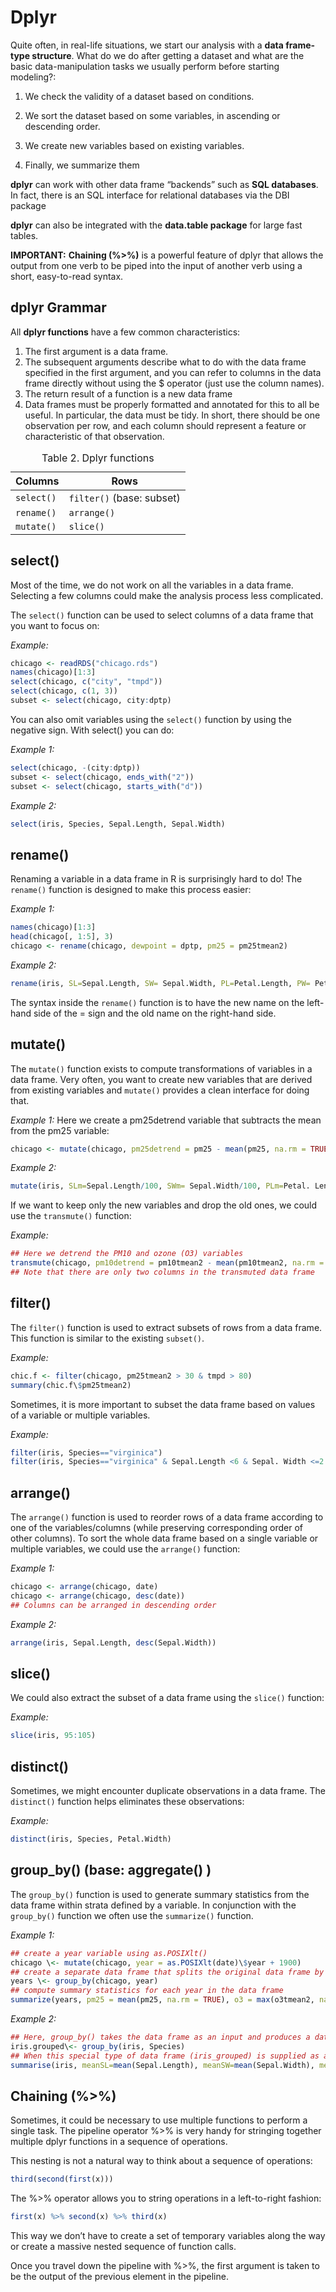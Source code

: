 # Dplyr

Quite often, in real-life situations, we start our analysis with a **data frame-type structure**. What do we do after getting a dataset and what are the basic data-manipulation tasks we usually perform before starting modeling?:

1.  We check the validity of a dataset based on conditions.

2.  We sort the dataset based on some variables, in ascending or descending order.

3.  We create new variables based on existing variables.

4.  Finally, we summarize them

**dplyr** can work with other data frame "backends" such as **SQL databases**. In fact, there is an SQL interface for relational databases via the DBI package

**dplyr** can also be integrated with the **data.table package** for large fast tables.

**IMPORTANT:** **Chaining (%\>%)** is a powerful feature of dplyr that allows the output from one verb to be piped into the input of another verb using a short, easy-to-read syntax.

## dplyr Grammar

All **dplyr functions** have a few common characteristics:

1.  The first argument is a data frame.
2.  The subsequent arguments describe what to do with the data frame specified in the first argument, and you can refer to columns in the data frame directly without using the \$ operator (just use the column names).
3.  The return result of a function is a new data frame
4.  Data frames must be properly formatted and annotated for this to all be useful. In particular, the data must be tidy. In short, there should be one observation per row, and each column should represent a feature or characteristic of that observation.

| Columns    | Rows                      |
|------------|---------------------------|
| `select()` | `filter()` (base: subset) |
| `rename()` | `arrange()`               |
| `mutate()` | `slice()`                 |

: Table 2. Dplyr functions

## select()

Most of the time, we do not work on all the variables in a data frame. Selecting a few columns could make the analysis process less complicated.

The `select()` function can be used to select columns of a data frame that you want to focus on:

*Example:*

``` r
chicago <- readRDS("chicago.rds")
names(chicago)[1:3] 
select(chicago, c("city", "tmpd"))
select(chicago, c(1, 3))
subset <- select(chicago, city:dptp)
```

You can also omit variables using the `select()` function by using the negative sign. With select() you can do:

*Example 1:*

``` r
select(chicago, -(city:dptp))
subset <- select(chicago, ends_with("2"))
subset <- select(chicago, starts_with("d"))
```

*Example 2:*

``` r
select(iris, Species, Sepal.Length, Sepal.Width)
```

## rename()

Renaming a variable in a data frame in R is surprisingly hard to do! The `rename()` function is designed to make this process easier:

*Example 1:*

``` r
names(chicago)[1:3] 
head(chicago[, 1:5], 3)
chicago <- rename(chicago, dewpoint = dptp, pm25 = pm25tmean2)
```

*Example 2:*

``` r
rename(iris, SL=Sepal.Length, SW= Sepal.Width, PL=Petal.Length, PW= Petal.Width )
```

The syntax inside the `rename()` function is to have the new name on the left-hand side of the = sign and the old name on the right-hand side.

## mutate()

The `mutate()` function exists to compute transformations of variables in a data frame. Very often, you want to create new variables that are derived from existing variables and `mutate()` provides a clean interface for doing that.

*Example 1:* Here we create a pm25detrend variable that subtracts the mean from the pm25 variable:

``` r
chicago <- mutate(chicago, pm25detrend = pm25 - mean(pm25, na.rm = TRUE))
```

*Example 2:*

``` r
mutate(iris, SLm=Sepal.Length/100, SWm= Sepal.Width/100, PLm=Petal. Length/100, PWm= Petal.Width/100 )
```

If we want to keep only the new variables and drop the old ones, we could use the `transmute()` function:

*Example:*

``` r
## Here we detrend the PM10 and ozone (O3) variables
transmute(chicago, pm10detrend = pm10tmean2 - mean(pm10tmean2, na.rm = TRUE), o3detrend = o3tmean2 - mean(o3tmean2, na.rm = TRUE)))
## Note that there are only two columns in the transmuted data frame
```

## filter()

The `filter()` function is used to extract subsets of rows from a data frame. This function is similar to the existing `subset()`.

*Example:*

``` r
chic.f <- filter(chicago, pm25tmean2 > 30 & tmpd > 80) 
summary(chic.f\$pm25tmean2)
```

Sometimes, it is more important to subset the data frame based on values of a variable or multiple variables.

*Example:*

``` r
filter(iris, Species=="virginica")
filter(iris, Species=="virginica" & Sepal.Length <6 & Sepal. Width <=2.7)
```

## arrange()

The `arrange()` function is used to reorder rows of a data frame according to one of the variables/columns (while preserving corresponding order of other columns). To sort the whole data frame based on a single variable or multiple variables, we could use the `arrange()` function:

*Example 1:*

``` r
chicago <- arrange(chicago, date) 
chicago <- arrange(chicago, desc(date))
## Columns can be arranged in descending order
```

*Example 2:*

``` r
arrange(iris, Sepal.Length, desc(Sepal.Width))
```

## slice()

We could also extract the subset of a data frame using the `slice()` function:

*Example:*

``` r
slice(iris, 95:105)
```

## distinct()

Sometimes, we might encounter duplicate observations in a data frame. The `distinct()` function helps eliminates these observations:

*Example:*

``` r
distinct(iris, Species, Petal.Width)
```

## group_by() (base: aggregate() )

The `group_by()` function is used to generate summary statistics from the data frame within strata defined by a variable. In conjunction with the `group_by()` function we often use the `summarize()` function.

*Example 1:*

``` r
## create a year variable using as.POSIXlt()
chicago \<- mutate(chicago, year = as.POSIXlt(date)\$year + 1900)
## create a separate data frame that splits the original data frame by year
years \<- group_by(chicago, year)
## compute summary statistics for each year in the data frame 
summarize(years, pm25 = mean(pm25, na.rm = TRUE), o3 = max(o3tmean2, na.rm = TRUE), no2 = median(no2tmean2, na.rm = TRUE))
```

*Example 2:*

``` r
## Here, group_by() takes the data frame as an input and produces a data frame too. However, this data frame is a special type of data frame where grouping information is stored inside it
iris.grouped\<- group_by(iris, Species)
## When this special type of data frame (iris_grouped) is supplied as an input of the summarise() function, it knows that the calculation should be group- wise. Here, all the calculations using n(), mean() are performed group-wise
summarise(iris, meanSL=mean(Sepal.Length), meanSW=mean(Sepal.Width), meanPL=mean(Petal.Length), meanPW=mean(Petal.Width))
```

## Chaining (%\>%)

Sometimes, it could be necessary to use multiple functions to perform a single task. The pipeline operator %\>% is very handy for stringing together multiple dplyr functions in a sequence of operations.

This nesting is not a natural way to think about a sequence of operations:

``` r
third(second(first(x)))
```

The %\>% operator allows you to string operations in a left-to-right fashion:

``` r
first(x) %>% second(x) %>% third(x)
```

This way we don't have to create a set of temporary variables along the way or create a massive nested sequence of function calls.

Once you travel down the pipeline with %\>%, the first argument is taken to be the output of the previous element in the pipeline.
